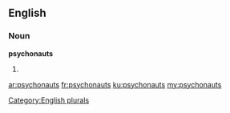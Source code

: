 ==English==

===Noun===
'''psychonauts'''

# {{plural of|[[psychonaut]]}}

[[Category:English plurals]]

[[ar:psychonauts]]
[[fr:psychonauts]]
[[ku:psychonauts]]
[[my:psychonauts]]